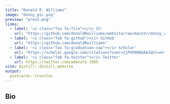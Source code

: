 ```yaml
---
title: "Donald R. Williams"
image: "donny_pic.png"
preview: "prev2.png"
links:
  - label: '<i class="fas fa-file"></i> CV'
    url: "https://github.com/donaldRwilliams/website/raw/master/donny_cv.pdf"
  - label: '<i class="fab fa-github"></i> GitHub'
    url: "https://github.com/donaldRwilliams"
  - label: '<i class="fas fa-graduation-cap"></i> Scholar'
    url: "https://scholar.google.com/citations?user=IjPXPAMAAAAJ&hl=en"
  - label: '<i class="fab fa-twitter"></i> Twitter'
    url: https://twitter.com/wdonald_1985
site: distill::distill_website
output:
  postcards::trestles
---
```




## Bio

